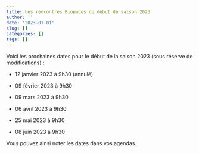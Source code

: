 ```yaml
---
title: Les rencontres Biopuces du début de saison 2023
author: ''
date: '2023-01-01'
slug: []
categories: []
tags: []
---
```


Voici les prochaines dates pour le début de la saison 2023 (sous réserve de modifications) : 

* 12 janvier 2023 à 9h30 (annulé)

* 09 février 2023 à 9h30

* 09 mars 2023 à 9h30 

* 06 avril 2023 à 9h30  

* 25 mai 2023 à 9h30 

* 08 juin 2023 à 9h30

Vous pouvez ainsi noter les dates dans vos agendas. 
